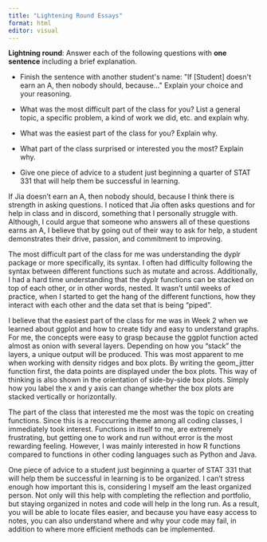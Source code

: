 ```yaml
---
title: "Lightening Round Essays"
format: html
editor: visual
---
```


**Lightning round**: Answer each of the following questions with **one sentence** including a brief explanation.

-   Finish the sentence with another student\'s name: \"If \[Student\] doesn\'t earn an A, then nobody should, because...\" Explain your choice and your reasoning.

-   What was the most difficult part of the class for you? List a general topic, a specific problem, a kind of work we did, etc. and explain why.

-   What was the easiest part of the class for you? Explain why.

-   What part of the class surprised or interested you the most? Explain why.

-   Give one piece of advice to a student just beginning a quarter of STAT 331 that will help them be successful in learning.

If Jia doesn't earn an A, then nobody should, because I think there is strength in asking questions. I noticed that Jia often asks questions and for help in class and in discord, something that I personally struggle with. Although, I could argue that someone who answers all of these questions earns an A, I believe that by going out of their way to ask for help, a student demonstrates their drive, passion, and commitment to improving.

The most difficult part of the class for me was understanding the dyplr package or more specifically, its syntax. I often had difficulty following the syntax between different functions such as mutate and across. Additionally, I had a hard time understanding that the dyplr functions can be stacked on top of each other, or in other words, nested. It wasn't until weeks of practice, when I started to get the hang of the different functions, how they interact with each other and the data set that is being "piped".

I believe that the easiest part of the class for me was in Week 2 when we learned about ggplot and how to create tidy and easy to understand graphs. For me, the concepts were easy to grasp because the ggplot function acted almost as onion with several layers. Depending on how you "stack" the layers, a unique output will be produced. This was most apparent to me when working with density ridges and box plots. By writing the geom_jitter function first, the data points are displayed under the box plots. This way of thinking is also shown in the orientation of side-by-side box plots. Simply how you label the x and y axis can change whether the box plots are stacked vertically or horizontally.

The part of the class that interested me the most was the topic on creating functions. Since this is a reoccurring theme among all coding classes, I immediately took interest. Functions in itself to me, are extremely frustrating, but getting one to work and run without error is the most rewarding feeling. However, I was mainly interested in how R functions compared to functions in other coding languages such as Python and Java.

One piece of advice to a student just beginning a quarter of STAT 331 that will help them be successful in learning is to be organized. I can't stress enough how important this is, considering I myself am the least organized person. Not only will this help with completing the reflection and portfolio, but staying organized in notes and code will help in the long run. As a result, you will be able to locate files easier, and because you have easy access to notes, you can also understand where and why your code may fail, in addition to where more efficient methods can be implemented.
